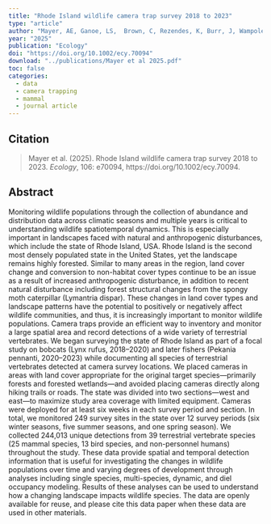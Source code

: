 ```yaml
---
title: "Rhode Island wildlife camera trap survey 2018 to 2023"
type: "article"
author: "Mayer, AE, Ganoe, LS,  Brown, C, Rezendes, K, Burr, J, Wampole, EM, Rivera, K, Paton, E, Stift, A, Krista, N, Carey, AE, Hughes, A, Kostisin, T, Healey , R, McGreevy Jr, TJ, and Gerber, BD"
year: "2025"
publication: "Ecology"
doi: "https://doi.org/10.1002/ecy.70094"
download: "../publications/Mayer et al 2025.pdf"
toc: false
categories:
  - data
  - camera trapping
  - mammal
  - journal article
---
```


## Citation 

> Mayer et al. (2025). Rhode Island wildlife camera trap survey 2018 to 2023. *Ecology*, 106: e70094, https://doi.org/10.1002/ecy.70094.


## Abstract

Monitoring wildlife populations through the collection of abundance and distribution data across climatic seasons and multiple years is critical to understanding wildlife spatiotemporal dynamics. This is especially important in landscapes faced with natural and anthropogenic disturbances, which include the state of Rhode Island, USA. Rhode Island is the second most densely populated state in the United States, yet the landscape remains highly forested. Similar to many areas in the region, land cover change and conversion to non-habitat cover types continue to be an issue as a result of increased anthropogenic disturbance, in addition to recent natural disturbance including forest structural changes from the spongy moth caterpillar (Lymantria dispar). These changes in land cover types and landscape patterns have the potential to positively or negatively affect wildlife communities, and thus, it is increasingly important to monitor wildlife populations. Camera traps provide an efficient way to inventory and monitor a large spatial area and record detections of a wide variety of terrestrial vertebrates. We began surveying the state of Rhode Island as part of a focal study on bobcats (Lynx rufus, 2018–2020) and later fishers (Pekania pennanti, 2020–2023) while documenting all species of terrestrial vertebrates detected at camera survey locations. We placed cameras in areas with land cover appropriate for the original target species—primarily forests and forested wetlands—and avoided placing cameras directly along hiking trails or roads. The state was divided into two sections—west and east—to maximize study area coverage with limited equipment. Cameras were deployed for at least six weeks in each survey period and section. In total, we monitored 249 survey sites in the state over 12 survey periods (six winter seasons, five summer seasons, and one spring season). We collected 244,013 unique detections from 39 terrestrial vertebrate species (25 mammal species, 13 bird species, and non-personnel humans) throughout the study. These data provide spatial and temporal detection information that is useful for investigating the changes in wildlife populations over time and varying degrees of development through analyses including single species, multi-species, dynamic, and diel occupancy modeling. Results of these analyses can be used to understand how a changing landscape impacts wildlife species. The data are openly available for reuse, and please cite this data paper when these data are used in other materials.